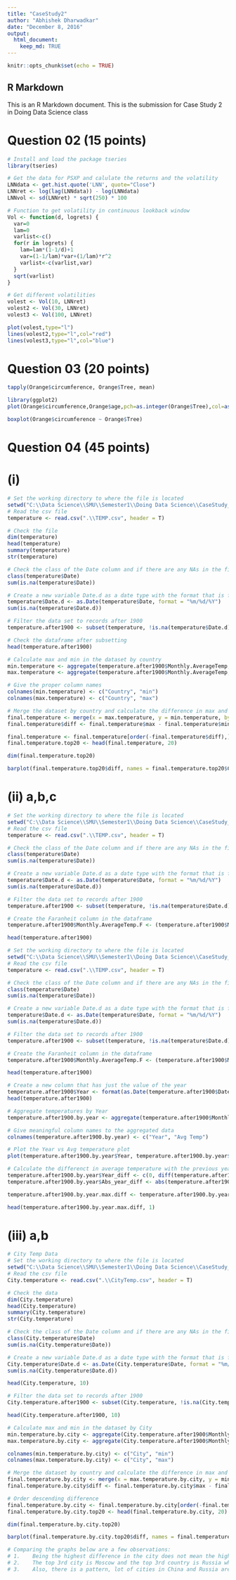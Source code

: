 ```yaml
---
title: "CaseStudy2"
author: "Abhishek Dharwadkar"
date: "December 8, 2016"
output:
  html_document:
    keep_md: TRUE
---
```


```r
knitr::opts_chunk$set(echo = TRUE)
```

## R Markdown

This is an R Markdown document. This is the submission for Case Study 2 in Doing Data Science class

# Question 02 (15 points)

```r
# Install and load the package tseries
library(tseries)

# Get the data for PSXP and calulate the returns and the volatility
LNNdata <- get.hist.quote('LNN', quote="Close")
LNNret <- log(lag(LNNdata)) - log(LNNdata)
LNNvol <- sd(LNNret) * sqrt(250) * 100

# Function to get volatility in continuous lookback window
Vol <- function(d, logrets) {
  var=0
  lam=0
  varlist<-c()
  for(r in logrets) {
    lam=lam*(1-1/d)+1
    var=(1-1/lam)*var+(1/lam)*r^2
    varlist<-c(varlist,var)
  }
  sqrt(varlist)
}

# Get different volatilities
volest <- Vol(10, LNNret)
volest2 <- Vol(30, LNNret)
volest3 <- Vol(100, LNNret)

plot(volest,type="l")
lines(volest2,type="l",col="red")
lines(volest3,type="l",col="blue")
```

# Question 03 (20 points)
```r
tapply(Orange$circumference, Orange$Tree, mean)

library(ggplot2)
plot(Orange$circumference,Orange$age,pch=as.integer(Orange$Tree),col=as.integer(Orange$Tree))

boxplot(Orange$circumference ~ Orange$Tree)
```

# Question 04 (45 points)
# (i)
```r
# Set the working directory to where the file is located
setwd("C:\\Data Science\\SMU\\Semester1\\Doing Data Science\\CaseStudy_2")
# Read the csv file
temperature <- read.csv(".\\TEMP.csv", header = T)

# Check the file
dim(temperature)
head(temperature)
summary(temperature)
str(temperature)

# Check the class of the Date column and if there are any NAs in the file
class(temperature$Date)
sum(is.na(temperature$Date))

# Create a new variable Date.d as a date type with the format that is found after 1900
temperature$Date.d <- as.Date(temperature$Date, format = "%m/%d/%Y")
sum(is.na(temperature$Date.d))

# Filter the data set to records after 1900
temperature.after1900 <- subset(temperature, !is.na(temperature$Date.d))

# Check the dataframe after subsetting
head(temperature.after1900)

# Calculate max and min in the dataset by country
min.temperature <- aggregate(temperature.after1900$Monthly.AverageTemp, by = list(temperature.after1900$Country), min, na.rm = T)
max.temperature <- aggregate(temperature.after1900$Monthly.AverageTemp, by = list(temperature.after1900$Country), max, na.rm = T)

# Give the proper column names
colnames(min.temperature) <- c("Country", "min")
colnames(max.temperature) <- c("Country", "max")

# Merge the dataset by country and calculate the difference in max and min temperature
final.temperature <- merge(x = max.temperature, y = min.temperature, by="Country")
final.temperature$diff <- final.temperature$max - final.temperature$min

final.temperature <- final.temperature[order(-final.temperature$diff),]
final.temperature.top20 <- head(final.temperature, 20)

dim(final.temperature.top20)

barplot(final.temperature.top20$diff, names = final.temperature.top20$Country)
```

# (ii) a,b,c
```r
# Set the working directory to where the file is located
setwd("C:\\Data Science\\SMU\\Semester1\\Doing Data Science\\CaseStudy_2")
# Read the csv file
temperature <- read.csv(".\\TEMP.csv", header = T)

# Check the class of the Date column and if there are any NAs in the file
class(temperature$Date)
sum(is.na(temperature$Date))

# Create a new variable Date.d as a date type with the format that is found after 1900
temperature$Date.d <- as.Date(temperature$Date, format = "%m/%d/%Y")
sum(is.na(temperature$Date.d))

# Filter the data set to records after 1900
temperature.after1900 <- subset(temperature, !is.na(temperature$Date.d))

# Create the Faranheit column in the dataframe
temperature.after1900$Monthly.AverageTemp.F <- (temperature.after1900$Monthly.AverageTemp * 1.8) + 32

head(temperature.after1900)

# Set the working directory to where the file is located
setwd("C:\\Data Science\\SMU\\Semester1\\Doing Data Science\\CaseStudy_2")
# Read the csv file
temperature <- read.csv(".\\TEMP.csv", header = T)

# Check the class of the Date column and if there are any NAs in the file
class(temperature$Date)
sum(is.na(temperature$Date))

# Create a new variable Date.d as a date type with the format that is found after 1900
temperature$Date.d <- as.Date(temperature$Date, format = "%m/%d/%Y")
sum(is.na(temperature$Date.d))

# Filter the data set to records after 1900
temperature.after1900 <- subset(temperature, !is.na(temperature$Date.d))

# Create the Faranheit column in the dataframe
temperature.after1900$Monthly.AverageTemp.F <- (temperature.after1900$Monthly.AverageTemp * 1.8) + 32

head(temperature.after1900)

# Create a new column that has just the value of the year
temperature.after1900$Year <- format(as.Date(temperature.after1900$Date.d), format = "%Y")
head(temperature.after1900)

# Aggregate temperatures by Year
temperature.after1900.by.year <- aggregate(temperature.after1900$Monthly.AverageTemp, by = list(temperature.after1900$Year), mean, na.rm = T)

# Give meaningful column names to the aggregated data
colnames(temperature.after1900.by.year) <- c("Year", "Avg Temp")

# Plot the Year vs Avg temperature plot
plot(temperature.after1900.by.year$Year, temperature.after1900.by.year$`Avg Temp`)

# Calculate the differenct in average temperature with the previous year
temperature.after1900.by.year$Year_diff <- c(0, diff(temperature.after1900.by.year$`Avg Temp`, lag = 1, differences = 1))
temperature.after1900.by.year$Abs_year_diff <- abs(temperature.after1900.by.year$Year_diff)

temperature.after1900.by.year.max.diff <- temperature.after1900.by.year[order(temperature.after1900.by.year$Abs_year_diff, decreasing = T, na.last = T),]

head(temperature.after1900.by.year.max.diff, 1)
```

# (iii) a,b
```r
# City Temp Data
# Set the working directory to where the file is located
setwd("C:\\Data Science\\SMU\\Semester1\\Doing Data Science\\CaseStudy_2")
# Read the csv file
City.temperature <- read.csv(".\\CityTemp.csv", header = T)

# Check the data
dim(City.temperature)
head(City.temperature)
summary(City.temperature)
str(City.temperature)

# Check the class of the Date column and if there are any NAs in the file
class(City.temperature$Date)
sum(is.na(City.temperature$Date))

# Create a new variable Date.d as a date type with the format that is found after 1900
City.temperature$Date.d <- as.Date(City.temperature$Date, format = "%m/%d/%Y")
sum(is.na(City.temperature$Date.d))

head(City.temperature, 10)

# Filter the data set to records after 1900
City.temperature.after1900 <- subset(City.temperature, !is.na(City.temperature$Date.d))

head(City.temperature.after1900, 10)

# Calculate max and min in the dataset by City
min.temperature.by.city <- aggregate(City.temperature.after1900$Monthly.AverageTemp, by = list(City.temperature.after1900$City), min, na.rm = T)
max.temperature.by.city <- aggregate(City.temperature.after1900$Monthly.AverageTemp, by = list(City.temperature.after1900$City), max, na.rm = T)

colnames(min.temperature.by.city) <- c("City", "min")
colnames(max.temperature.by.city) <- c("City", "max")

# Merge the dataset by country and calculate the difference in max and min temperature
final.temperature.by.city <- merge(x = max.temperature.by.city, y = min.temperature.by.city, by="City")
final.temperature.by.city$diff <- final.temperature.by.city$max - final.temperature.by.city$min

# Order descending difference
final.temperature.by.city <- final.temperature.by.city[order(-final.temperature.by.city$diff),]
final.temperature.by.city.top20 <- head(final.temperature.by.city, 20)

dim(final.temperature.by.city.top20)

barplot(final.temperature.by.city.top20$diff, names = final.temperature.by.city.top20$City)

# Comparing the graphs below are a few observations:
# 1.	Being the highest difference in the city does not mean the highest difference in the country and vice versa
# 2.	The top 3rd city is Moscow and the top 3rd country is Russia which is a coincidence.
# 3.	Also, there is a pattern, lot of cities in China and Russia are in the top differences and hence the country is also in the top


```